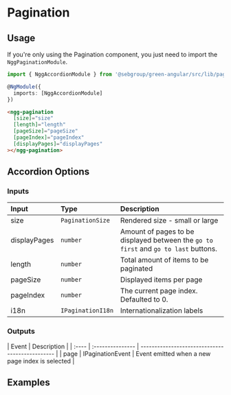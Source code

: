 
<Meta of={Stories} />

<style>{`
    div[id^=story--] > div{
        height: auto !important;
    }
`}</style>

# Pagination

## Usage

If you're only using the Pagination component, you just need to import the `NggPaginationModule`.

```typescript
import { NggAccordionModule } from '@sebgroup/green-angular/src/lib/pagination'

@NgModule({
  imports: [NggAccordionModule]
})
```

```html
<ngg-pagination
  [size]="size"
  [length]="length"
  [pageSize]="pageSize"
  [pageIndex]="pageIndex"
  [displayPages]="displayPages"
></ngg-pagination>
```

## Accordion Options

### Inputs

| Input        | Type              | Description                                                                         |
| :----------- | :---------------- | :---------------------------------------------------------------------------------- |
| size         | `PaginationSize`  | Rendered size - small or large                                                      |
| displayPages | `number`          | Amount of pages to be displayed between the `go to first` and `go to last` buttons. |
| length       | `number`          | Total amount of items to be paginated                                               |
| pageSize     | `number`          | Displayed items per page                                                            |
| pageIndex    | `number`          | The current page index. Defaulted to 0.                                             |
| i18n         | `IPaginationI18n` | Internationalization labels                                                         |

### Outputs

| Event | Description      |
| :---- | :--------------- | ----------------------------------------------- |
| page  | IPaginationEvent | Event emitted when a new page index is selected |

## Examples

<Canvas>
  <Story id="components-navigation-pagination--default" />
</Canvas>
